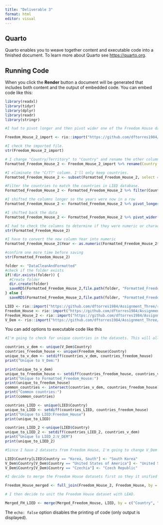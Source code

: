 ```yaml
---
title: "Deliverable 3"
format: html
editor: visual
---
```


## Quarto

Quarto enables you to weave together content and executable code into a finished document. To learn more about Quarto see <https://quarto.org>.

## Running Code

When you click the **Render** button a document will be generated that includes both content and the output of embedded code. You can embed code like this:

```r
library(readxl)
library(tidyr)
library(dplyr)
library(readr)
library(stringr) 
```

```r
#I had to pivot longer and then pivot wider one of the Freedom House datasets because the Years were across the columns instead of in one column so I incorporated part of Deliverable 2 into Deliverable 3 

Freedom_House_2_import <- rio::import("https://github.com/dftorres1984/Assignment_Two/raw/refs/heads/main/DataCleanAndFormatted/Clean_Freedom_House_2.csv")

#I check the imported file.  
str(Freedom_House_2_import)

# I change "Country/Territory" to "Country" and rename the other columns include with the correct year. 
Formatted_Freedom_House_2 <- Freedom_House_2_import %>% rename(Country = "Country/Territory", `Political Rights_2003` = `FIW03 PR`, `Political Rights_2004` = `FIW04 PR`, `Political Rights_2005` = `FIW05 PR`, `Civil Liberties_2003` = `FIW03 CL`, `Civil Liberties_2004` = `FIW04 CL`, `Civil Liberties_2005` = `FIW05 CL`, `Total Score_2003` = `FIW03 Total`, `Total Score_2004` = `FIW04 Total`, `Total Score_2005` = `FIW05 Total`)

#I eliminate the "C/T?" column. I'll only keep countries.  
Formatted_Freedom_House_2 <- subset(Formatted_Freedom_House_2, select = -`C/T?`)

#Filter the countries to match the countries in LIED database.  
Formatted_Freedom_House_2 <- Formatted_Freedom_House_2 %>% filter(Country %in% c("Greece", "Italy", "Austria", "United States", "South Korea", "Portugal", "Japan", "Belgium", "Czech Republic", "Spain", "United Kingdom", "Canada", "France", "Iceland", "Australia", "Germany", "Netherlands", "Ireland", "Finland", "Switzerland", "New Zealand", "Denmark", "Sweden", "Norway", "Hungary", "Poland", "Slovakia", "Estonia", "Latvia", "Lithuania", "Slovenia", "Cyprus", "Malta", "Bulgaria", "Romania", "Croatia"))

#I shifted the columns longer so the years were now in a row
Formatted_Freedom_House_2 <- Formatted_Freedom_House_2 %>% pivot_longer( cols = !Country, names_to = c("Variable", "Year"), names_sep = "_", values_to = "Data")

#I shifted back the data 
Formatted_Freedom_House_2 <- Formatted_Freedom_House_2 %>% pivot_wider(names_from = c(Variable), values_from = Data)

#I had to check the columns to determine if they were numeric or character
str(Formatted_Freedom_House_2)

#I have to convert the new column Year into numeric
Formatted_Freedom_House_2$Year <- as.numeric(Formatted_Freedom_House_2$Year)

#confirm one more time before saving
str(Formatted_Freedom_House_2)

folder <- "DataCleanAndFormatted"
#check if the folder exists 
if(!dir.exists(folder)) {
  #Create folder 
  dir.create(folder)
  saveRDS(Formatted_Freedom_House_2,file.path(folder, "Formatted_Freedom_House_2.RDS"))
} else {
  saveRDS(Formatted_Freedom_House_2,file.path(folder, "Formatted_Freedom_House_2.RDS"))}
```

```r
LIED <- rio::import("https://github.com/dftorres1984/Assignment_Three/raw/refs/heads/main/DataCleanAndFormatted/Formatted_LIED.RDS")
Freedom_House <- rio::import("https://github.com/dftorres1984/Assignment_Three/raw/refs/heads/main/DataCleanAndFormatted/Formatted_Freedom_House.RDS")
Freedom_House_2 <- rio::import("https://github.com/dftorres1984/Assignment_Three/raw/refs/heads/main/DataCleanAndFormatted/Formatted_Freedom_House_2.RDS")
V_Dem <- rio::import("https://github.com/dftorres1984/Assignment_Three/raw/refs/heads/main/DataCleanAndFormatted/Formatted_V_Dem.RDS")
```

You can add options to executable code like this

```r
#I'm going to check for unique countries in the datasets. This will allow to compare the country names in two datasets, which allows me to determine which countries are missing  or spelled differently. 

countries_v_dem <- unique(V_Dem$Country)
countries_freedom_house <- unique(Freedom_House$Country)
unique_to_v_dem <- setdiff(countries_v_dem, countries_freedom_house)
print("Unique to V_Dem:")

print(unique_to_v_dem)
unique_to_freedom_house <- setdiff(countries_freedom_house, countries_v_dem)
print("Unique to Formatted_Freedom_House:")
print(unique_to_freedom_house)
common_countries <- intersect(countries_v_dem, countries_freedom_house)
print("Common countries:")
print(common_countries)

countries_LIED <- unique(LIED$Country)
unique_to_LIED <- setdiff(countries_LIED, countries_freedom_house)
print("Unique to LIED:Freedom_House")
print(unique_to_LIED)

countries_LIED_2 <-unique(LIED$Country)
unique_to_LIED_2 <- setdiff(countries_LIED_2, countries_v_dem)
print("Unique to LIED_2:V_DEM")
print(unique_to_LIED_2)

#Since I have 2 datasets from Freedom House, I'm going to change V_Dem's "United States of America" and "Czechia" to "United States" and "Czech Republic." And I'm going to change LIED's from "Korea, South" to "South Korea" to match the Freedom House datasets. This will allow for cleaner merge process.    

LIED$Country[LIED$Country == "Korea, South"] <- "South Korea" 
V_Dem$Country[V_Dem$Country == "United States of America"] <- "United States"
V_Dem$Country[V_Dem$Country == "Czechia"] <- "Czech Republic" 
```

```r

#I decide to merge the Freedom House datasets first so they it unified dataset.    

Freedom_House_merged <- full_join(Freedom_House_2, Freedom_House, by = c("Country", "Year"))

# I then decide to unit the Freedom House dataset with LEAD.  

Merged_FH_LIED <- merge(Merged_Freedom_House, LIED, by = c("Country", "Year"), all = TRUE)
```

The `echo: false` option disables the printing of code (only output is displayed).
